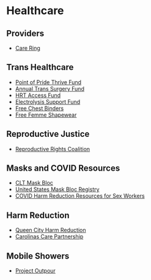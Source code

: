# Healthcare

## Providers
- [Care Ring](https://careringnc.org/)

## Trans Healthcare
- [Point of Pride Thrive Fund](https://www.pointofpride.org/thrive-fund)
- [Annual Trans Surgery Fund](https://www.pointofpride.org/annual-transgender-surgery-fund)
- [HRT Access Fund](https://www.pointofpride.org/hrt-access-fund)
- [Electrolysis Support Fund](https://www.pointofpride.org/electrolysis-support-fund)
- [Free Chest Binders](https://www.pointofpride.org/free-chest-binders)
- [Free Femme Shapewear](https://www.pointofpride.org/free-femme-shapewear)

## Reproductive Justice
- [Reproductive Rights Coalition](https://www.reprorightscoalition.org/)

## Masks and COVID Resources
- [CLT Mask Bloc](https://cltmaskbloc.org/)
- [United States Mask Bloc Registry](https://maskbloc.org/#local-blocs)
- [COVID Harm Reduction Resources for Sex Workers](https://docs.google.com/document/d/16Iq9ghuSPPXrRM1A7zA7YRI_K6KrA2yhh9ZNE4ua6Y8/mobilebasic)

## Harm Reduction
- [Queen City Harm Reduction](https://www.qcne.org/)
- [Carolinas Care Partnership](https://www.carolinascare.org/)

## Mobile Showers
- [Project Outpour](https://projectoutpour.org/)